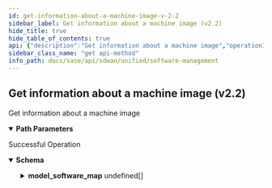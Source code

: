 ```yaml
---
id: get-information-about-a-machine-image-v-2-2
sidebar_label: Get information about a machine image (v2.2)
hide_title: true
hide_table_of_contents: true
api: {"description":"Get information about a machine image","operationId":"get-sdwan-v2.2-api-element_images-machine_image_id","parameters":[{"description":"Machine Image Id","in":"path","name":"machine_image_id","required":true,"schema":{"description":"Machine Image Id","type":"string"}}],"responses":{"200":{"content":{"application/json":{"schema":{"properties":{"fips_certification_valid":{"description":"Fips Certification Valid","type":"boolean"},"fips_certified":{"description":"Fips Certified","type":"boolean"},"id":{"description":"Id","type":"string"},"model_software_map":{"description":"Model Software Map","items":{"properties":{"bundle_name":{"description":"Bundle Name","type":"string"},"model":{"description":"Model","type":"string"}}},"type":"array"},"release_url":{"description":"Release Url","type":"string"},"state":{"description":"State","type":"string"},"version":{"description":"Version","type":"string"}}}}},"description":"Successful Operation"}},"tags":["Software Management"],"method":"get","path":"/sdwan/v2.2/api/element_images/{machine_image_id}","servers":[{"url":"/"}],"info":{"contact":{},"description":"List of APIs used to manage your device software to upgrade, retrieve available software images, and upgrade status information.","title":"Software Management","version":"Latest"},"postman":{"name":"Get information about a machine image (v2.2)","description":{"content":"Get information about a machine image","type":"text/plain"},"url":{"path":["sdwan","v2.2","api","element_images",":machine_image_id"],"host":["{{baseUrl}}"],"query":[],"variable":[{"disabled":false,"description":{"content":"(Required) Machine Image Id","type":"text/plain"},"type":"any","value":"","key":"machine_image_id"}]},"header":[{"key":"Accept","value":"application/json"}],"method":"GET"}}
sidebar_class_name: "get api-method"
info_path: docs/sase/api/sdwan/unified/software-management
---
```



## Get information about a machine image (v2.2)



Get information about a machine image

<details style={{"marginBottom":"1rem"}} data-collapsed={false} open={true}><summary style={{}}><strong>Path Parameters</strong></summary><div><ul><ParamsItem className={"paramsItem"} param={{"description":"Machine Image Id","in":"path","name":"machine_image_id","required":true,"schema":{"description":"Machine Image Id","type":"string"}}}></ParamsItem></ul></div></details><div><ApiTabs><TabItem label={"200"} value={"200"}><div>

Successful Operation

</div><div><details style={{}} data-collapsed={false} open={true}><summary style={{"textAlign":"left"}}><strong>Schema</strong></summary><div style={{"textAlign":"left","marginLeft":"1rem"}}></div><ul style={{"marginLeft":"1rem"}}><SchemaItem collapsible={false} name={"fips_certification_valid"} required={false} schemaDescription={"Fips Certification Valid"} schemaName={"boolean"} qualifierMessage={undefined}></SchemaItem><SchemaItem collapsible={false} name={"fips_certified"} required={false} schemaDescription={"Fips Certified"} schemaName={"boolean"} qualifierMessage={undefined}></SchemaItem><SchemaItem collapsible={false} name={"id"} required={false} schemaDescription={"Id"} schemaName={"string"} qualifierMessage={undefined}></SchemaItem><SchemaItem collapsible={true} className={"schemaItem"}><details style={{}}><summary style={{}}><strong>model_software_map</strong><span style={{"opacity":"0.6"}}> undefined[]</span></summary><div style={{"marginLeft":"1rem"}}><div style={{"marginTop":".5rem","marginBottom":".5rem"}}>

Model Software Map

</div><SchemaItem collapsible={false} name={"bundle_name"} required={false} schemaDescription={"Bundle Name"} schemaName={"string"} qualifierMessage={undefined}></SchemaItem><SchemaItem collapsible={false} name={"model"} required={false} schemaDescription={"Model"} schemaName={"string"} qualifierMessage={undefined}></SchemaItem></div></details></SchemaItem><SchemaItem collapsible={false} name={"release_url"} required={false} schemaDescription={"Release Url"} schemaName={"string"} qualifierMessage={undefined}></SchemaItem><SchemaItem collapsible={false} name={"state"} required={false} schemaDescription={"State"} schemaName={"string"} qualifierMessage={undefined}></SchemaItem><SchemaItem collapsible={false} name={"version"} required={false} schemaDescription={"Version"} schemaName={"string"} qualifierMessage={undefined}></SchemaItem></ul></details></div></TabItem></ApiTabs></div>
      